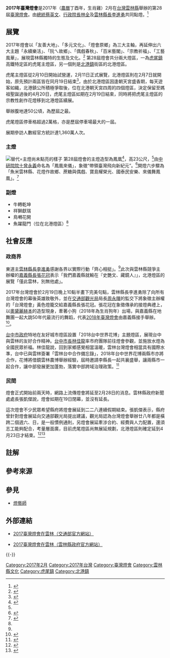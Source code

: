 {{Infobox Exhibition
| Name = 2017台灣燈會<br /><small>2017 Taiwan Lantern Festival</small>
| Logo = 2017taiwanlantern logo.png
| Size = 250px
| Caption = 2017台灣燈會在雲林
| Slogan = 吉鳴雲揚
| Holding = 主燈區：<br />試營運<br />2017年2月8日至2月10日<br />主展期<br />2017年2月11日至2月19日<br />北港燈區：<br />2017年2月7日至2月19日<br />延長展期<br />2017年2月20日至4月20日{{noteTag|開燈時間為每周五、六、日（包括228連假和清明連假）晚上6點至9點}}
| Guidance = [[File:ROC_Ministry_of_Transportation_and_Communications_Emblem.svg|20px]][[中華民國交通部|中華民國交通部]]
| Organization = <!-- 注释出：[[File:Seal_of_Tourism_Bureau_of_the_Republic_of_China.svg|20px]] -->[[交通部觀光局|交通部觀光局]]<br />[[File:Emblem_of_Yunlin_County.svg|20px]][[雲林縣政府|雲林縣政府]]
| Undertake = 
| Asst = [[中華電信股份有限公司|中華電信股份有限公司]]<br />中華花燈藝術學會<br />台灣觀光遊樂區協會
| Sponsor = 
| MSponsor = 
| Place = {{flagicon|TWN}} [[雲林縣|雲林縣]]<br />[[虎尾鎮|虎尾鎮]][[高鐵雲林站|高鐵雲林站]]特定區至農博生態園區<br>[[北港鎮_(台灣)|北港鎮]]北港中山路街區（[[北港朝天宮|北港朝天宮]]周邊）至[[北港觀光大橋|北港觀光大橋]]周邊至水道頭園區
| Content = 展覽內容 *
| Price = '''免費'''
| Web =[https://media.taiwan.net.tw/WebArchives/web/20170526115750367325/taiwan.net.tw/2017taiwanlantern/TW.html 2017臺灣燈會在雲林（交通部）]<br />[https://web.archive.org/web/20170211105607/http://2017taiwanlantern.net/ 2017臺灣燈會在雲林（雲林縣政府）]
}}
'''2017年臺灣燈會'''是2017年（[[農曆|農曆]]丁酉年，生肖雞）2月在[[台灣|台灣]][[雲林縣|雲林縣]]舉辦的第28屆[[臺灣燈會|臺灣燈會]]。由[[中華民國總統|總統]][[蔡英文|蔡英文]]、[[行政院長|行政院長]][[林全|林全]]及[[雲林縣長|雲林縣長]][[李進勇|李進勇]]共同點燈。<ref group="參" name="LiaoShuLing">{{Cite news|url=http://news.ltn.com.tw/news/life/breakingnews/1972197|title=台灣燈會總統點燈 150萬人次進場狀況不斷|author=廖淑玲|author2=詹士弘|author3=廖耀東|date=2017-02-11|newspaper=自由時報|accessdate=2017-02-12|archive-date=2020-08-08|archive-url=https://web.archive.org/web/20200808072100/https://news.ltn.com.tw/news/life/breakingnews/1972197|dead-url=no}}</ref>

== 展覽 ==
2017年燈會以「友善大地」、「多元文化」、「燈會原鄉」{{noteTag|北港朝天宮在1965年舉辦第一屆元宵節花燈展覽，可以說是國內（指[[台灣地區|台灣地區]]）花燈的原鄉。}}為三大主軸，再延伸出六大主題「永續樂活」、「阮ㄟ故鄉」{{noteTag|「阮ㄟ」是[[閩南語|閩南語]][[众数_(语言学)|複數]]第一人稱所有格（{{lang-nan|阮的|tl=gún-ê}}）的俗寫，即「我們的」。}}、「偶戲春秋」、「百米藝閣」、「宗教祈福」、「工藝風華」，展現雲林縣獨特的生態及文化。<ref group="參">{{Cite web|url=http://taiwan.net.tw/2017taiwanlantern/TW/0000000006.html|title=2017台灣燈會在雲林 - 璀璨燈會 - 燈會簡介|accessdate=2017-02-04|work=taiwan.net.tw|archive-url=https://web.archive.org/web/20170216150426/http://taiwan.net.tw/2017taiwanlantern/TW/0000000006.html|archive-date=2017-02-16|dead-url=yes}}</ref>
第28屆燈會共分兩大燈區，一為[[虎尾鎮|虎尾鎮]]高鐵特定區的虎尾主燈區，另一個則是[[北港鎮_(臺灣)|北港鎮]]街區的北港燈區。

虎尾主燈區從2月10日開始試營運，2月11日正式展覽，北港燈區則在2月7日就開始，原先預計兩區皆在同月19日結束<ref name=":0" group="參">{{Cite news|url=http://www.cna.com.tw/news/ahel/201702030163-1.aspx|title=最有台灣味燈會 雲林即將綻放璀璨|last=|first=|date=2017-02-03|work=中央通訊社|accessdate=2017-02-04|archive-date=2018-02-13|archive-url=https://web.archive.org/web/20180213021821/http://www.cna.com.tw/news/ahel/201702030163-1.aspx|dead-url=no}}</ref>，由於北港燈區因逢朝天宮盛香期，每天遊客如織，北港鎮公所積極爭取後，位在北港朝天宮四周的四個燈區，決定保留至媽祖聖誕過後的4月20日，虎尾主燈區如期在2月19日結束，同時將把虎尾主燈區的宗教性創作花燈移到北港燈區續展。

舉辦腹地達50公頃，為歷屆之最。

虎尾燈區停車格超過2萬格，亦是歷屆停車場最大的一屆。

展期參訪人數經官方統計達1,360萬人次。
===主燈===
[[File:2017臺灣燈會主燈鳳凰來儀_2017_TLF_Main_Lantern_Fenghuang_Lai_Yi_05.jpg|替代=主燈尚未點亮的樣子]]
第28屆燈會的主燈造型為鳳凰<ref group="參">{{Cite news|url=http://news.ltn.com.tw/news/life/breakingnews/1963722|title=2017台灣燈會主燈 23米高鳳凰振翅|last=詹士弘|first=|date=2017-02-03|work=自由時報電子報|accessdate=2017-02-04|archive-date=2018-12-01|archive-url=https://web.archive.org/web/20181201091509/http://news.ltn.com.tw/news/life/breakingnews/1963722|dead-url=no}}</ref>，高23公尺，<ref name=":0" group="參"/>由[[中研院院士|中研院院士]][[曾永義|曾永義]]命名為「鳳凰來儀」，象徵“帶領臺灣飛向新紀元”。<ref group="參">{{Cite web|url=http://taiwan.net.tw/2017taiwanlantern/TW/0000000007.html|title=2017台灣燈會在雲林 - 璀璨燈會 - 主燈區|accessdate=2017-02-04|author=|date=|work=taiwan.net.tw|publisher=|archiveurl=https://web.archive.org/web/20170204082010/http://taiwan.net.tw/2017taiwanlantern/TW/0000000007.html|archivedate=2017-02-04|dead-url=yes}}</ref>開燈六步驟為「魚米雲林縣、花燈作故鄉、蔗糖與偶戲、寶島耀榮光、國泰民安樂、來儀舞鳳凰」。<ref name=":1" group="參">{{Cite news|url=http://www.epochtimes.com/b5/17/2/11/n8800078.htm|title=台灣燈會點燈開幕 百萬人潮湧入慶元宵|last=鍾元|date=2017-02-12|work=|newspaper=大紀元|accessdate=2017-02-12|language=zh-TW|archive-date=2019-04-02|archive-url=https://web.archive.org/web/20190402194932/http://www.epochtimes.com/b5/17/2/11/n8800078.htm|dead-url=no}}</ref>

=== 副燈===
*牛轉乾坤
*祥獅獻瑞
*鳥囀花開
*魚躍龍門（位在北港燈區）<ref name=":1" group="參" />

== 社會反應 ==

=== 政商界 ===
東道主[[雲林縣長|雲林縣長]][[李進勇|李進勇]]感謝各界以實際行動「齊心相挺」。<ref name=":0" group="參"/>此次與雲林縣競爭主辦權的[[嘉義縣長|嘉義縣長]][[張花冠|張花冠]]表示「我們嘉義縣就輸在『史艷文、藏鏡人』」，北港燈區的展覽「僅此雲林，別無他處」。

2017年台灣燈會於2月19日晚上10點半畫下完美句點，雲林縣長李進勇除了向所有台灣燈會的幕後英雄致敬外，並在[[交通部觀光局|交通部觀光局]]局長[[周永暉|周永暉]]的監交下將象徵主辦權的「台灣燈會」黃色燈籠交給嘉義縣長張花冠。張花冠在象徵傳承的接燈典禮上，以[[奧黛麗赫本|奧黛麗赫本]]的造型現身，牽著小狗（2018年為生肖狗年）出場，與嘉義縣在地舞團一起大跳50年代最流行的舞蹈，代表[[2018年臺灣燈會|2018年臺灣燈會]]由嘉義縣接手舉辦。<ref group="參" name="
Yu Shixian">{{Cite news|url=http://www.chinatimes.com/realtimenews/20170220002594-260405|title=嘉義奧黛麗赫本 接下2018台灣燈會重擔|author=余世賢|date=2017-02-20|newspaper=中時電子報|accessdate=2017-02-25|archive-date=2020-02-23|archive-url=https://web.archive.org/web/20200223151241/https://www.chinatimes.com/realtimenews/20170220002594-260405|dead-url=no}}</ref>。

[[台中市政府|台中市政府]]特地在友好城市燈區設置「2018台中世界花博」主題燈區，展現台中與雲林的友好合作精神。[[台中市長|台中市長]][[林佳龍|林佳龍]]率市府團隊前往燈會參觀，並施放水燈為全國民眾祈福。林佳龍說，回到家鄉感覺相當溫暖，雲林台灣燈會相當具有國際水準，台中已與雲林簽署「雲林台中合作備忘錄」，2018年台中世界花博兩縣市亦將合作，花博將借鏡雲林農博舉辦經驗，屆時邀請李縣長一起共襄盛舉，讓兩縣市一起合作，讓中部發展更加蓬勃，落實中部跨域治理政策。<ref group="參" name="
ChenShizong">{{Cite news|url=http://www.chinatimes.com/realtimenews/20170212003339-260407|title=合作花博 林佳龍到雲林台灣燈會取經|author=陳世宗|date=2017-02-13|newspaper=中時電子報|accessdate=2017-02-18|archive-date=2017-03-04|archive-url=https://web.archive.org/web/20170304045739/http://www.chinatimes.com/realtimenews/20170212003339-260407|dead-url=no}}</ref>

=== 民間 ===
燈會正式開始前兩天時，網路上流傳燈會將延至2月28日的消息。雲林縣政府新聞處處長張凱傑說，燈會如期在19日閉幕，並沒有延長。

這次燈會不少民眾希望縣府將燈會展延到二二八連續假期結束。張凱傑表示，縣府曾針對燈會展延向交通部觀光局提出建議，觀光局認為台灣燈會舉辦廿八年都是橫跨二個週六、日，是一般慣例通則，另燈會展延牽涉合約、經費與人力配置，還須志工能夠配合，考量層面廣，目前虎尾燈區尚無展延規劃，北港燈區則確定延到4月23日才結束。<ref group="參" name="LiaoShuLing1">{{Cite news|url=http://news.ltn.com.tw/news/local/paper/1077754|title=台灣燈會北港燈區 展示到媽祖聖誕後|author=林國賢、廖淑玲|date=2017-02-13|newspaper=自由時報|accessdate=2017-02-18|archive-date=2018-12-13|archive-url=https://web.archive.org/web/20181213131421/http://news.ltn.com.tw/news/local/paper/1077754|dead-url=no}}</ref><ref group="參">{{cite news |last=葉子綱 |url=http://www.cna.com.tw/news/ahel/201702180291-1.aspx |title=北港燈會迎媽祖聖誕 延長至4月23日 |publisher=中央通訊社 |date=2017-02-18 |deadurl=no |archiveurl=https://web.archive.org/web/20170219072620/http://www.cna.com.tw/news/ahel/201702180291-1.aspx |archivedate=2017-02-19 |accessdate=2017-02-19 }}</ref>

== 註解 ==
{{noteFoot}}

== 參考來源 ==
<references group="參"/>

==參見==
*[[燈藝師|燈藝師]]

== 外部連結 ==
*{{zh-tw}}{{en}}{{ja}}{{ko}}[https://web.archive.org/web/20170211155316/http://taiwan.net.tw/2017TaiwanLantern/TW 2017臺灣燈會在雲林（交通部官方網站）]
*{{zh-tw}}[https://web.archive.org/web/20170204171343/https://2017taiwanlantern.net/ 2017臺灣燈會在雲林（雲林縣政府官方網站）]

{{-}}
{{臺灣燈會}}
[[Category:2017年2月|Category:2017年2月]]
[[Category:2017年台灣|Category:2017年台灣]]
[[Category:臺灣燈會|Category:臺灣燈會]]
[[Category:雲林縣文化|Category:雲林縣文化]]
[[Category:虎尾鎮|Category:虎尾鎮]]
[[Category:北港鎮|Category:北港鎮]]